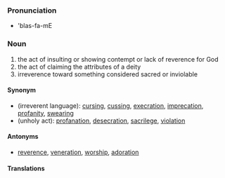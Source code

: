 ===Pronunciation===
* 'blas-fa-mE

===Noun===
#the act of insulting or showing contempt or lack of reverence for God
#the act of claiming the attributes of a deity
#irreverence toward something considered sacred or inviolable
====Synonym====
*(irreverent language): [[cursing]], [[cussing]], [[execration]], [[imprecation]], [[profanity]], [[swearing]]
*(unholy act): [[profanation]], [[desecration]], [[sacrilege]], [[violation]]
====Antonyms====
*[[reverence]], [[veneration]], [[worship]], [[adoration]]
====Translations====